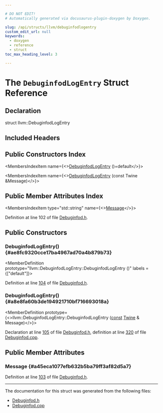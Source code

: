 ```yaml
---

# DO NOT EDIT!
# Automatically generated via docusaurus-plugin-doxygen by Doxygen.

slug: /api/structs/llvm/debuginfodlogentry
custom_edit_url: null
keywords:
  - doxygen
  - reference
  - struct
toc_max_heading_level: 3

---
```





# The `DebuginfodLogEntry` Struct Reference

<DoxygenPage pluginConfig={pluginConfig}>



## Declaration

<CodeBlock>struct llvm::DebuginfodLogEntry</CodeBlock>

## Included Headers

<IncludesList>
<IncludesListItem
  filePath="llvm/Debuginfod/Debuginfod.h"
  permalink="/docs/api/files/include/include/llvm/include/llvm/debuginfod/debuginfod-h"
  isLocal="true" />
</IncludesList>

## Public Constructors Index

<MembersIndex>

<MembersIndexItem
  name={<><a href="#ae8fc9320cce17ba4967ad70a4b879b73">DebuginfodLogEntry</a> ()=default</>}>
</MembersIndexItem>

<MembersIndexItem
  name={<><a href="#a8e8fa60b3de194921710bf716693018a">DebuginfodLogEntry</a> (const Twine &amp;Message)</>}>
</MembersIndexItem>

</MembersIndex>

## Public Member Attributes Index

<MembersIndex>

<MembersIndexItem
  type="std::string"
  name={<><a href="#a45eca1077efb632b5ba79ff3af82d5a7">Message</a></>}>
</MembersIndexItem>

</MembersIndex>


Definition at line 102 of file <a href="/docs/api/files/include/include/llvm/include/llvm/debuginfod/debuginfod-h">Debuginfod.h</a>.

<SectionDefinition>

## Public Constructors

### DebuginfodLogEntry() {#ae8fc9320cce17ba4967ad70a4b879b73}

<MemberDefinition
  prototype="llvm::DebuginfodLogEntry::DebuginfodLogEntry ()"
  labels = {["default"]}>

Definition at line <a href="/docs/api/files/include/include/llvm/include/llvm/debuginfod/debuginfod-h/#l00104">104</a> of file <a href="/docs/api/files/include/include/llvm/include/llvm/debuginfod/debuginfod-h">Debuginfod.h</a>.
</MemberDefinition>

### DebuginfodLogEntry() {#a8e8fa60b3de194921710bf716693018a}

<MemberDefinition
  prototype={<>llvm::DebuginfodLogEntry::DebuginfodLogEntry (<a href="/docs/api/files/lib/lib/target/lib/target/aarch64/aarch64promoteconstant-cpp/#a90f8350fecae261c25be85d38b451bff">const</a> <a href="/docs/api/classes/llvm/twine">Twine</a> &amp; Message)</>}>

Declaration at line <a href="/docs/api/files/include/include/llvm/include/llvm/debuginfod/debuginfod-h/#l00105">105</a> of file <a href="/docs/api/files/include/include/llvm/include/llvm/debuginfod/debuginfod-h">Debuginfod.h</a>, definition at line <a href="/docs/api/files/lib/lib/debuginfod/debuginfod-cpp/#l00320">320</a> of file <a href="/docs/api/files/lib/lib/debuginfod/debuginfod-cpp">Debuginfod.cpp</a>.
</MemberDefinition>

</SectionDefinition>

<SectionDefinition>

## Public Member Attributes

### Message {#a45eca1077efb632b5ba79ff3af82d5a7}

<MemberDefinition
  prototype="std::string llvm::DebuginfodLogEntry::Message">

Definition at line <a href="/docs/api/files/include/include/llvm/include/llvm/debuginfod/debuginfod-h/#l00103">103</a> of file <a href="/docs/api/files/include/include/llvm/include/llvm/debuginfod/debuginfod-h">Debuginfod.h</a>.
</MemberDefinition>

</SectionDefinition>

<hr/>

The documentation for this struct was generated from the following files:

<ul>
<li><a href="/docs/api/files/include/include/llvm/include/llvm/debuginfod/debuginfod-h">Debuginfod.h</a></li>
<li><a href="/docs/api/files/lib/lib/debuginfod/debuginfod-cpp">Debuginfod.cpp</a></li>
</ul>

</DoxygenPage>
